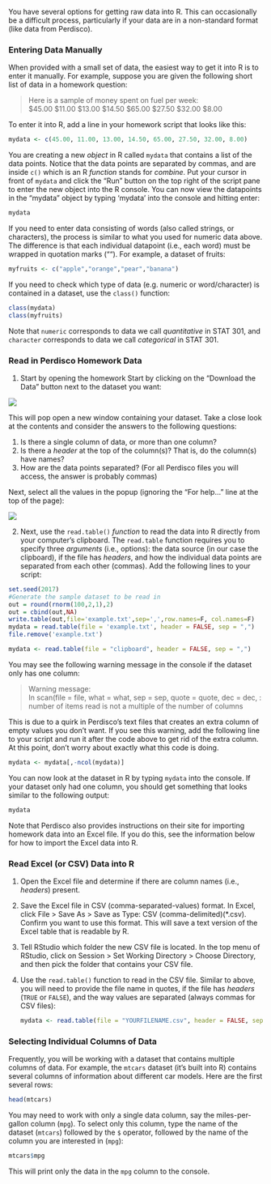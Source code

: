 You have several options for getting raw data into R. This can occasionally be a difficult process, particularly if your data are in a non-standard format (like data from Perdisco).

### Entering Data Manually

When provided with a small set of data, the easiest way to get it into R is to enter it manually. For example, suppose you are given the following short list of data in a homework question:

> Here is a sample of money spent on fuel per week:<br>
> $45.00 $11.00 $13.00 $14.50 $65.00 $27.50 $32.00 $8.00

To enter it into R, add a line in your homework script that looks like this:
    
```r
mydata <- c(45.00, 11.00, 13.00, 14.50, 65.00, 27.50, 32.00, 8.00)
```

You are creating a new *object* in R called `mydata` that contains a list of the data points. Notice that the data points are separated by commas, and are inside `c()` which is an R *function* stands for *combine*. Put your cursor in front of `mydata` and click the "Run" button on the top right of the script pane to enter the new object into the R console. You can now view the datapoints in the "mydata" object by typing 'mydata' into the console and hitting enter:
    
```r
mydata
```

If you need to enter data consisting of words (also called strings, or characters), the process is similar to what you used for numeric data above. The difference is that each individual datapoint (i.e., each word) must be wrapped in quotation marks (""). For example, a dataset of fruits:

```r
myfruits <- c("apple","orange","pear","banana")
```

If you need to check which type of data (e.g. numeric or word/character) is contained in a dataset, use the `class()` function:

```r
class(mydata)
class(myfruits)
```

Note that `numeric` corresponds to data we call *quantitative* in STAT 301, and `character` corresponds to data we call *categorical* in STAT 301.

### Read in Perdisco Homework Data

1. Start by opening the homework Start by clicking on the "Download the Data" button next to the dataset you want:
    
![](images/download.png)
    
This will pop open a new window containing your dataset. Take a close look at the contents and consider the answers to the following questions: 
    
1. Is there a single column of data, or more than one column?
2. Is there a *header* at the top of the column(s)? That is, do the column(s) have names?
3. How are the data points separated? (For all Perdisco files you will access, the answer is probably commas)

Next, select all the values in the popup (ignoring the "For help..." line at the top of the page):
    
![](images/select.png)
    
2. Next, use the `read.table()` *function* to read the data into R directly from your computer's clipboard. The `read.table` function requires you to specify three *arguments* (i.e., options): the data source (in our case the clipboard), if the file has *headers*, and how the individual data points are separated from each other (commas). Add the following lines to your script:
    
```r
set.seed(2017)
#Generate the sample dataset to be read in
out = round(rnorm(100,2,1),2)
out = cbind(out,NA)
write.table(out,file='example.txt',sep=',',row.names=F, col.names=F)
mydata = read.table(file = 'example.txt', header = FALSE, sep = ",")
file.remove('example.txt')
```
    
```r
mydata <- read.table(file = "clipboard", header = FALSE, sep = ",")
```
    
You may see the following warning message in the console if the dataset only has one column:
    
> Warning message: <br>
> In scan(file = file, what = what, sep = sep, quote = quote, dec = dec,  : <br>
> number of items read is not a multiple of the number of columns
    
This is due to a quirk in Perdisco's text files that creates an extra column of empty values you don't want. If you see this warning, add the following line to your script and run it after the code above to get rid of the extra column. At this point, don't worry about exactly what this code is doing.
    
```r
mydata <- mydata[,-ncol(mydata)]
```
    
You can now look at the dataset in R by typing `mydata` into the console. If your dataset only had one column, you should get something that looks similar to the following output:
    
```r
mydata
```

Note that Perdisco also provides instructions on their site for importing homework data into an Excel file. If you do this, see the information below for how to import the Excel data into R.

### Read Excel (or CSV) Data into R

1. Open the Excel file and determine if there are column names (i.e., *headers*) present.
2. Save the Excel file in CSV (comma-separated-values) format. In Excel, click File > Save As > Save as Type: CSV (comma-delimited)(*.csv). Confirm you want to use this format. This will save a text version of the Excel table that is readable by R.
2. Tell RStudio which folder the new CSV file is located. In the top menu of RStudio, click on Session > Set Working Directory > Choose Directory, and then pick the folder that contains your CSV file.
3. Use the `read.table()` function to read in the CSV file. Similar to above, you will need to provide the file name in quotes, if the file has *headers* (`TRUE` or `FALSE`), and the way values are separated (always commas for CSV files):

    ```r
    mydata <- read.table(file = "YOURFILENAME.csv", header = FALSE, sep = ",")
    ```

### Selecting Individual Columns of Data <a id="columns"></a>

Frequently, you will be working with a dataset that contains multiple columns of data. For example, the `mtcars` dataset (it's  built into R) contains several columns of information about different car models. Here are the first several rows:

```r
head(mtcars)
```

You may need to work with only a single data column, say the miles-per-gallon column (`mpg`). To select only this column, type the name of the dataset (`mtcars`) followed by the `$` operator, followed by the name of the column you are interested in (`mpg`):

```r
mtcars$mpg
```

This will print only the data in the `mpg` column to the console.
